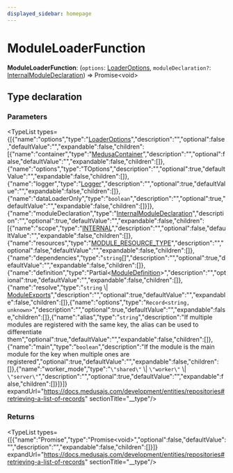 ```yaml
---
displayed_sidebar: homepage
---
```



# ModuleLoaderFunction

 **ModuleLoaderFunction**: (`options`: [LoaderOptions](medusa.LoaderOptions.mdx), `moduleDeclaration?`: [InternalModuleDeclaration](medusa.InternalModuleDeclaration.mdx)) => Promise&#60;void&#62;

## Type declaration

### Parameters

<TypeList types={[{"name":"options","type":"[LoaderOptions](medusa.LoaderOptions.mdx)","description":"","optional":false,"defaultValue":"","expandable":false,"children":[{"name":"container","type":"[MedusaContainer](medusa.MedusaContainer-2.mdx)","description":"","optional":false,"defaultValue":"","expandable":false,"children":[]},{"name":"options","type":"TOptions","description":"","optional":true,"defaultValue":"","expandable":false,"children":[]},{"name":"logger","type":"[Logger](../interfaces/medusa.Logger-1.mdx)","description":"","optional":true,"defaultValue":"","expandable":false,"children":[]},{"name":"dataLoaderOnly","type":"`boolean`","description":"","optional":true,"defaultValue":"","expandable":false,"children":[]}]},{"name":"moduleDeclaration","type":"[InternalModuleDeclaration](medusa.InternalModuleDeclaration.mdx)","description":"","optional":true,"defaultValue":"","expandable":false,"children":[{"name":"scope","type":"[INTERNAL](../../modules/medusa.mdx#internal)","description":"","optional":false,"defaultValue":"","expandable":false,"children":[]},{"name":"resources","type":"[MODULE_RESOURCE_TYPE](../enums/medusa.MODULE_RESOURCE_TYPE.mdx)","description":"","optional":false,"defaultValue":"","expandable":false,"children":[]},{"name":"dependencies","type":"`string`[]","description":"","optional":true,"defaultValue":"","expandable":false,"children":[]},{"name":"definition","type":"Partial&#60;[ModuleDefinition](medusa.ModuleDefinition.mdx)&#62;","description":"","optional":true,"defaultValue":"","expandable":false,"children":[]},{"name":"resolve","type":"`string` \\| [ModuleExports](medusa.ModuleExports.mdx)","description":"","optional":true,"defaultValue":"","expandable":false,"children":[]},{"name":"options","type":"`Record<string, unknown>`","description":"","optional":true,"defaultValue":"","expandable":false,"children":[]},{"name":"alias","type":"`string`","description":"If multiple modules are registered with the same key, the alias can be used to differentiate them","optional":true,"defaultValue":"","expandable":false,"children":[]},{"name":"main","type":"`boolean`","description":"If the module is the main module for the key when multiple ones are registered","optional":true,"defaultValue":"","expandable":false,"children":[]},{"name":"worker_mode","type":"`\"shared\"` \\| `\"worker\"` \\| `\"server\"`","description":"","optional":true,"defaultValue":"","expandable":false,"children":[]}]}]} expandUrl="https://docs.medusajs.com/development/entities/repositories#retrieving-a-list-of-records" sectionTitle="__type"/>

### Returns

<TypeList types={[{"name":"Promise","type":"Promise&#60;void&#62;","optional":false,"defaultValue":"","description":"","expandable":false,"children":[]}]} expandUrl="https://docs.medusajs.com/development/entities/repositories#retrieving-a-list-of-records" sectionTitle="__type"/>
